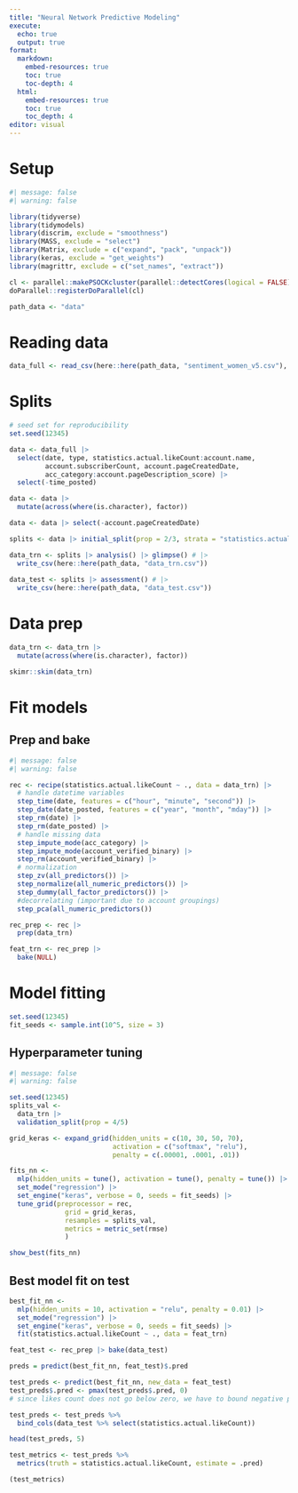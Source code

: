 ```yaml
---
title: "Neural Network Predictive Modeling"
execute:
  echo: true
  output: true
format: 
  markdown:
    embed-resources: true
    toc: true
    toc-depth: 4
  html: 
    embed-resources: true
    toc: true 
    toc_depth: 4
editor: visual
---
```


# Setup
```r
#| message: false
#| warning: false

library(tidyverse)
library(tidymodels)
library(discrim, exclude = "smoothness")
library(MASS, exclude = "select")
library(Matrix, exclude = c("expand", "pack", "unpack"))
library(keras, exclude = "get_weights")
library(magrittr, exclude = c("set_names", "extract"))

cl <- parallel::makePSOCKcluster(parallel::detectCores(logical = FALSE))
doParallel::registerDoParallel(cl)

path_data <- "data"
```

# Reading data
```r
data_full <- read_csv(here::here(path_data, "sentiment_women_v5.csv"), show_col_types = FALSE)
```

# Splits
```r
# seed set for reproducibility
set.seed(12345)

data <- data_full |>
  select(date, type, statistics.actual.likeCount:account.name, 
         account.subscriberCount, account.pageCreatedDate, 
         acc_category:account.pageDescription_score) |>
  select(-time_posted)

data <- data |>
  mutate(across(where(is.character), factor))

data <- data |> select(-account.pageCreatedDate)

splits <- data |> initial_split(prop = 2/3, strata = "statistics.actual.likeCount", breaks = 3)

data_trn <- splits |> analysis() |> glimpse() # |> 
  write_csv(here::here(path_data, "data_trn.csv"))
  
data_test <- splits |> assessment() # |> 
  write_csv(here::here(path_data, "data_test.csv"))
```

# Data prep
```r
data_trn <- data_trn |>
  mutate(across(where(is.character), factor))

skimr::skim(data_trn)
```


# Fit models

## Prep and bake
```r
#| message: false
#| warning: false

rec <- recipe(statistics.actual.likeCount ~ ., data = data_trn) |>
  # handle datetime variables
  step_time(date, features = c("hour", "minute", "second")) |>
  step_date(date_posted, features = c("year", "month", "mday")) |>
  step_rm(date) |>
  step_rm(date_posted) |>
  # handle missing data
  step_impute_mode(acc_category) |>
  step_impute_mode(account_verified_binary) |>
  step_rm(account_verified_binary) |>
  # normalization
  step_zv(all_predictors()) |>
  step_normalize(all_numeric_predictors()) |>
  step_dummy(all_factor_predictors()) |>
  #decorrelating (important due to account groupings)
  step_pca(all_numeric_predictors())

rec_prep <- rec |>
  prep(data_trn)

feat_trn <- rec_prep |>
  bake(NULL)
```

# Model fitting

```r
set.seed(12345)
fit_seeds <- sample.int(10^5, size = 3)
```

## Hyperparameter tuning
```r
#| message: false
#| warning: false

set.seed(12345)
splits_val <-
  data_trn |> 
  validation_split(prop = 4/5)

grid_keras <- expand_grid(hidden_units = c(10, 30, 50, 70),
                          activation = c("softmax", "relu"), 
                          penalty = c(.00001, .0001, .01))

fits_nn <-
  mlp(hidden_units = tune(), activation = tune(), penalty = tune()) |>
  set_mode("regression") |> 
  set_engine("keras", verbose = 0, seeds = fit_seeds) |>
  tune_grid(preprocessor = rec,
              grid = grid_keras,
              resamples = splits_val,
              metrics = metric_set(rmse)
              )

show_best(fits_nn)
```
## Best model fit on test
```r
best_fit_nn <- 
  mlp(hidden_units = 10, activation = "relu", penalty = 0.01) |>
  set_mode("regression") |> 
  set_engine("keras", verbose = 0, seeds = fit_seeds) |>
  fit(statistics.actual.likeCount ~ ., data = feat_trn)
```

```r
feat_test <- rec_prep |> bake(data_test)

preds = predict(best_fit_nn, feat_test)$.pred

test_preds <- predict(best_fit_nn, new_data = feat_test)
test_preds$.pred <- pmax(test_preds$.pred, 0)
# since likes count does not go below zero, we have to bound negative predictions

test_preds <- test_preds %>%
  bind_cols(data_test %>% select(statistics.actual.likeCount))

head(test_preds, 5)

test_metrics <- test_preds %>%
  metrics(truth = statistics.actual.likeCount, estimate = .pred)

(test_metrics)
```